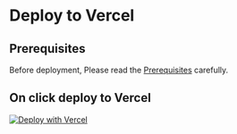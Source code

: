 # Deploy to Vercel

## Prerequisites

Before deployment, Please read the [Prerequisites](/self-hosted/prerequisites) carefully.

## On click deploy to Vercel

[![Deploy with Vercel](https://vercel.com/button)](https://vercel.com/new/clone?repository-url=https://github.com/penxio/penx&env=NEXTAUTH_SECRET,DATABASE_URL,REDIS_URL,SELF_HOSTED_CREDENTIALS&project-name=penx&repository-name=penx&root-directory=apps/web&install-command=pnpm%20install&build-command=cd%20../..%20&&%20npx%20turbo%20run%20build%20--filter=web...&ignore-command=npx%20turbo-ignore)
